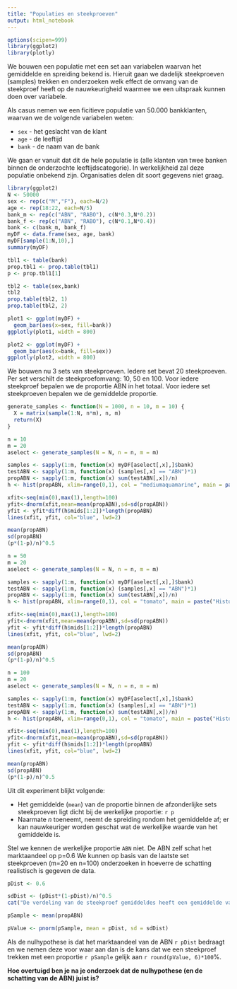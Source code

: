 ```yaml
---
title: "Populaties en steekproeven"
output: html_notebook
---
```


```r
options(scipen=999)
library(ggplot2)
library(plotly)
```

We bouwen een populatie met een set aan variabelen waarvan het gemiddelde en spreiding bekend is. Hieruit gaan we dadelijk steekproeven (samples) trekken en onderzoeken welk effect de omvang van de steekproef heeft op de nauwkeurigheid waarmee we een uitspraak kunnen doen over variabele.

Als casus nemen we een ficitieve populatie van 50.000 bankklanten, waarvan we de volgende variabelen weten:

- `sex` - het geslacht van de klant
- `age` - de leeftijd
- `bank` - de naam van de bank

We gaan er vanuit dat dit de hele populatie is (alle klanten van twee banken binnen de onderzochte leeftijdscategorie). In werkelijkheid zal deze populatie onbekend zijn. Organisaties delen dit soort gegevens niet graag.

```r
library(ggplot2)
N <- 50000
sex <- rep(c("M","F"), each=N/2)
age <- rep(18:22, each=N/5)
bank_m <- rep(c("ABN", "RABO"), c(N*0.3,N*0.2))
bank_f <- rep(c("ABN", "RABO"), c(N*0.1,N*0.4))
bank <- c(bank_m, bank_f)
myDF <- data.frame(sex, age, bank)
myDF[sample(1:N,10),]
summary(myDF)

tbl1 <- table(bank)
prop.tbl1 <- prop.table(tbl1)
p <- prop.tbl1[1]

tbl2 <- table(sex,bank)
tbl2
prop.table(tbl2, 1)
prop.table(tbl2, 2)

plot1 <- ggplot(myDF) +
  geom_bar(aes(x=sex, fill=bank))
ggplotly(plot1, width = 800)

plot2 <- ggplot(myDF) +
  geom_bar(aes(x=bank, fill=sex))
ggplotly(plot2, width = 800)
```

We bouwen nu 3 sets van steekproeven. Iedere set bevat 20 steekproeven. Per set verschilt de steekproefomvang: 10, 50 en 100. Voor iedere steekproef bepalen we de proportie ABN in het totaal. Voor iedere set steekproeven bepalen we de gemiddelde proportie.

```r
generate_samples <- function(N = 1000, n = 10, m = 10) {
  X = matrix(sample(1:N, n*m), n, m)
  return(X)
}

n = 10
m = 20
aselect <- generate_samples(N = N, n = n, m = m)

samples <- sapply(1:m, function(x) myDF[aselect[,x],]$bank)
testABN <- sapply(1:m, function(x) (samples[,x] == "ABN")*1)
propABN <- sapply(1:m, function(x) sum(testABN[,x])/n)
h <- hist(propABN, xlim=range(0,1), col = "mediumaquamarine", main = paste("Histogram of m = " , m, " samples of n = ", n, "items"))

xfit<-seq(min(0),max(1),length=100) 
yfit<-dnorm(xfit,mean=mean(propABN),sd=sd(propABN)) 
yfit <- yfit*diff(h$mids[1:2])*length(propABN) 
lines(xfit, yfit, col="blue", lwd=2)

mean(propABN)
sd(propABN)
(p*(1-p)/n)^0.5
```

```r
n = 50
m = 20
aselect <- generate_samples(N = N, n = n, m = m)

samples <- sapply(1:m, function(x) myDF[aselect[,x],]$bank)
testABN <- sapply(1:m, function(x) (samples[,x] == "ABN")*1)
propABN <- sapply(1:m, function(x) sum(testABN[,x])/n)
h <- hist(propABN, xlim=range(0,1), col = "tomato", main = paste("Histogram of m = " , m, " samples of n = ", n, "items"))

xfit<-seq(min(0),max(1),length=100) 
yfit<-dnorm(xfit,mean=mean(propABN),sd=sd(propABN)) 
yfit <- yfit*diff(h$mids[1:2])*length(propABN) 
lines(xfit, yfit, col="blue", lwd=2)

mean(propABN)
sd(propABN)
(p*(1-p)/n)^0.5
```

```r
n = 100
m = 20
aselect <- generate_samples(N = N, n = n, m = m)

samples <- sapply(1:m, function(x) myDF[aselect[,x],]$bank)
testABN <- sapply(1:m, function(x) (samples[,x] == "ABN")*1)
propABN <- sapply(1:m, function(x) sum(testABN[,x])/n)
h <- hist(propABN, xlim=range(0,1), col = "tomato", main = paste("Histogram of m = " , m, " samples of n = ", n, "items"))

xfit<-seq(min(0),max(1),length=100) 
yfit<-dnorm(xfit,mean=mean(propABN),sd=sd(propABN)) 
yfit <- yfit*diff(h$mids[1:2])*length(propABN) 
lines(xfit, yfit, col="blue", lwd=2)

mean(propABN)
sd(propABN)
(p*(1-p)/n)^0.5
```

Uit dit experiment blijkt volgende:

- Het gemiddelde (`mean`) van de proportie binnen de afzonderlijke sets steekproeven ligt dicht bij de werkelijke proportie: `r p`
- Naarmate $n$ toeneemt, neemt de spreiding rondom het gemiddelde af; er kan nauwkeuriger worden geschat wat de werkelijke waarde van het gemiddelde is.

Stel we kennen de werkelijke proportie `ABN` niet. De ABN zelf schat het marktaandeel op p=0.6 We kunnen op basis van de laatste set steekproeven (m=20 en n=100) onderzoeken in hoeverre de schatting realistisch is gegeven de data.

```r
pDist <- 0.6

sdDist <- (pDist*(1-pDist)/n)^0.5
cat("De verdeling van de steekproef gemiddeldes heeft een gemiddelde van", pDist, "en een standaard deviatie van", sdDist, "\n\n")

pSample <- mean(propABN)

pValue <- pnorm(pSample, mean = pDist, sd = sdDist)

```

Als de nulhypothese is dat het marktaandeel van de ABN `r pDist` bedraagt en we nemen deze voor waar aan dan is de kans dat we een steekproef trekken met een proportie `r pSample` gelijk aan `r round(pValue, 6)*100`%.

**Hoe overtuigd ben je na je onderzoek dat de nulhypothese (en de schatting van de ABN) juist is?**
